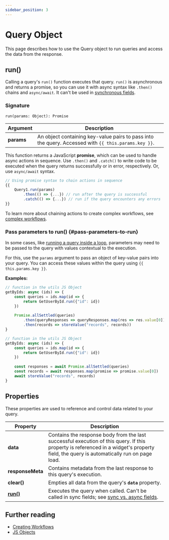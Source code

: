 ```yaml
---
sidebar_position: 3
---
```


# Query Object

This page describes how to use the Query object to run queries and access the data from the response.

## run()

Calling a query's `run()` function executes that query. `run()` is asynchronous and returns a promise, so you can use it with async syntax like `.then()` chains and `async/await`. It can't be used in [synchronous fields](/core-concepts/writing-code/workflows#display-data-from-async-js-function).

### Signature

```
run(params: Object): Promise
```

| Argument      | Description                                                                                         |
| ------------- | --------------------------------------------------------------------------------------------------- |
| **params**    | An object containing key-value pairs to pass into the query. Accessed with `{{ this.params.key }}`. |


This function returns a JavaScript **promise**, which can be used to handle async actions in sequence. Use `.then()` and `.catch()` to write code to be executed when the query returns successfully or in error, respectively. Or, use `async/await` syntax.

```javascript
// Using promise syntax to chain actions in sequence
{{
    Query1.run(params)
        .then(() => {...}) // run after the query is successful
        .catch(() => {...}) // run if the query encounters any errors
}}
```

To learn more about chaining actions to create complex workflows, see [complex workflows](/core-concepts/writing-code/workflows#complex-workflows).

### Pass parameters to run() {#pass-parameters-to-run}

In some cases, like [running a query inside a loop](/connect-data/how-to-guides/how-to-pass-params-to-an-api), parameters may need to be passed to the query with values contextual to the execution.

For this, use the `params` argument to pass an object of key-value pairs into your query. You can access these values within the query using `{{ this.params.key }}`.

**Examples:**

<!-- You cannot indent these MDX tags or their content. It breaks the page. -->
<Tabs queryString="current-run-style">
<TabItem label="Promise chains" value="promise-chains">

```javascript
// function in the utils JS Object
getByIds: async (ids) => {
    const queries = ids.map(id => {
        return GetUserById.run({"id": id})
    })
    
    Promise.allSettled(queries)
        .then(queryResponses => queryResponses.map(res => res.value[0]))
        .then(records => storeValue("records", records))
}
```

</TabItem>
<TabItem label="async/await" value="async-await">

```javascript
// function in the utils JS Object
getByIds: async (ids) => {
    const queries = ids.map(id => {
        return GetUserById.run({"id": id})
    })
    
    const responses = await Promise.allSettled(queries)
    const records = await responses.map(promise => promise.value[0])
    await storeValue("records", records)
}
```

</TabItem>
</Tabs>


## Properties

These properties are used to reference and control data related to your query.

| Property         | Description                                                                                  |
| ---------------- | -------------------------------------------------------------------------------------------- |
| **data**         | Contains the response body from the last successful execution of this query. If this property is referenced in a widget's property field, the query is automatically run on page load. |
| **responseMeta** | Contains metadata from the last response to this query's execution.                          |
| **clear()**      | Empties all data from the query's **`data`** property.                                       |
| [**run()**](#signature) | Executes the query when called. Can't be called in sync fields; see [sync vs. async fields](/core-concepts/writing-code/workflows#display-data-from-async-js-function). |

## Further reading

- [Creating Workflows](/core-concepts/writing-code/workflows#complex-workflows)
- [JS Objects](/core-concepts/writing-code/javascript-editor-beta)